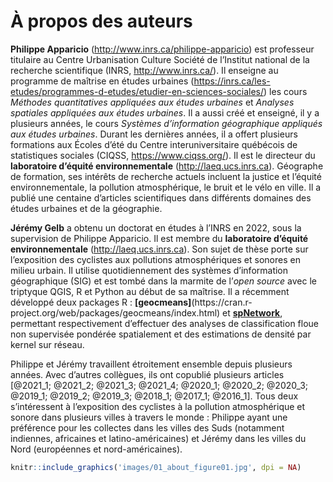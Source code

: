 # À propos des auteurs {#auteurs .unnumbered}

**Philippe Apparicio** (<http://www.inrs.ca/philippe-apparicio>) est professeur titulaire au Centre Urbanisation Culture Société de l'Institut national de la recherche scientifique (INRS, <http://www.inrs.ca/>). Il enseigne au programme de maîtrise en études urbaines (<https://inrs.ca/les-etudes/programmes-d-etudes/etudier-en-sciences-sociales/>) les cours *Méthodes quantitatives appliquées aux études urbaines* et *Analyses spatiales appliquées aux études urbaines*. Il a aussi créé et enseigné, il y a plusieurs années, le cours *Systèmes d'information géographique appliqués aux études urbaines*. Durant les dernières années, il a offert plusieurs formations aux Écoles d'été du Centre interuniversitaire québécois de statistiques sociales (CIQSS, <https://www.ciqss.org/>). Il est le directeur du **laboratoire d'équité environnementale** (<http://laeq.ucs.inrs.ca>). Géographe de formation, ses intérêts de recherche actuels incluent la justice et l'équité environnementale, la pollution atmosphérique, le bruit et le vélo en ville. Il a publié une centaine d'articles scientifiques dans différents domaines des études urbaines et de la géographie.

**Jérémy Gelb** a obtenu un doctorat en études à l’INRS en 2022, sous la supervision de Philippe Apparicio. Il est membre du **laboratoire d'équité environnementale** (<http://laeq.ucs.inrs.ca>). Son sujet de thèse porte sur l’exposition des cyclistes aux pollutions atmosphériques et sonores en milieu urbain. Il utilise quotidiennement des systèmes d’information géographique (SIG) et est tombé dans la marmite de l'*open source* avec le triptyque QGIS, R et Python au début de sa maîtrise. Il a récemment développé deux packages R : **[geocmeans]**(https://cran.r-project.org/web/packages/geocmeans/index.html) et [**spNetwork**](https://cran.r-project.org/web/packages/spNetwork/index.html), permettant respectivement d’effectuer des analyses de classification floue non supervisée pondérée spatialement et des estimations de densité par kernel sur réseau.

Philippe et Jérémy travaillent étroitement ensemble depuis plusieurs années. Avec d’autres collègues, ils ont copublié plusieurs articles [@2021_1; @2021_2; @2021_3; @2021_4; @2020_1; @2020_2; @2020_3; @2019_1; @2019_2; @2019_3; @2018_1; @2017_1; @2016_1]. Tous deux s’intéressent à l’exposition des cyclistes à la pollution atmosphérique et sonore dans plusieurs villes à travers le monde : Philippe ayant une préférence pour les collectes dans les villes des Suds (notamment indiennes, africaines et latino-américaines) et Jérémy dans les villes du Nord (européennes et nord-américaines).


```r
knitr::include_graphics('images/01_about_figure01.jpg', dpi = NA)
```
